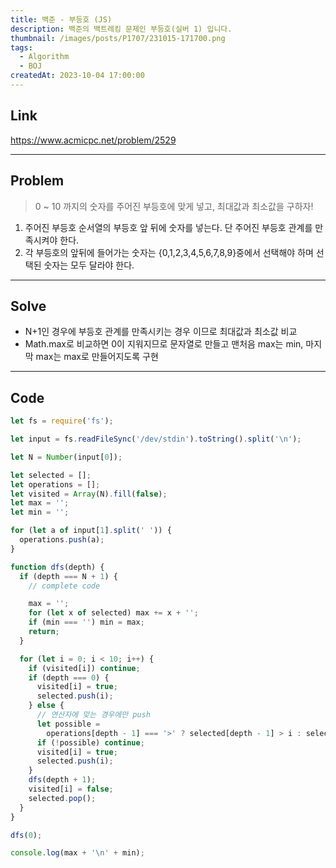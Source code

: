 ```yaml
---
title: 백준 - 부등호 (JS)
description: 백준의 백트레킹 문제인 부등호(실버 1) 입니다.
thumbnail: /images/posts/P1707/231015-171700.png
tags:
  - Algorithm
  - BOJ
createdAt: 2023-10-04 17:00:00
---
```


## Link

https://www.acmicpc.net/problem/2529

<hr />

## Problem

> 0 ~ 10 까지의 숫자를 주어진 부등호에 맞게 넣고, 최대값과 최소값을 구하자!

1. 주어진 부등호 순서열의 부등호 앞 뒤에 숫자를 넣는다. 단 주어진 부등호 관계를 만족시켜야 한다.
2. 각 부등호의 앞뒤에 들어가는 숫자는 {0,1,2,3,4,5,6,7,8,9}중에서 선택해야 하며 선택된 숫자는 모두 달라야 한다.

<hr />

## Solve

- N+1인 경우에 부등호 관계를 만족시키는 경우 이므로 최대값과 최소값 비교
- Math.max로 비교하면 0이 지워지므로 문자열로 만들고 맨처음 max는 min, 마지막 max는 max로 만들어지도록 구현

<hr />

## Code

```javascript
let fs = require('fs');

let input = fs.readFileSync('/dev/stdin').toString().split('\n');

let N = Number(input[0]);

let selected = [];
let operations = [];
let visited = Array(N).fill(false);
let max = '';
let min = '';

for (let a of input[1].split(' ')) {
  operations.push(a);
}

function dfs(depth) {
  if (depth === N + 1) {
    // complete code

    max = '';
    for (let x of selected) max += x + '';
    if (min === '') min = max;
    return;
  }

  for (let i = 0; i < 10; i++) {
    if (visited[i]) continue;
    if (depth === 0) {
      visited[i] = true;
      selected.push(i);
    } else {
      // 연산자에 맞는 경우에만 push
      let possible =
        operations[depth - 1] === '>' ? selected[depth - 1] > i : selected[depth - 1] < i;
      if (!possible) continue;
      visited[i] = true;
      selected.push(i);
    }
    dfs(depth + 1);
    visited[i] = false;
    selected.pop();
  }
}

dfs(0);

console.log(max + '\n' + min);
```
